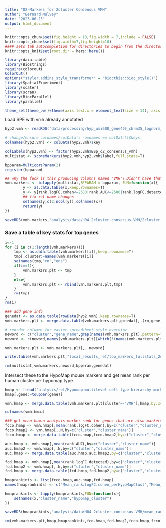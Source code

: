 ```yaml
---
title: "02-Markers for 2cluster Consensus VMH"
author: "Bernard Mulvey"
date: "2023-06-15"
output: html_document
---
```


```r
knitr::opts_chunk$set(fig.height = 10,fig.width = 7,include = FALSE)
knitr::opts_chunk$set(fig.width=7,fig.height=10)
#### sets tab autocompletion for directories to begin from the directory containing the .Rproj session, instead of the script's directory if different
knitr::opts_knit$set(root.dir = here::here())

library(data.table)
library(Biostrings)
require(colorout)
ColorOut()
options("styler.addins_style_transformer" = "biocthis::bioc_style()")
library(SpatialExperiment)
library(scater)
library(scran)
library(BiocParallel)
library(parallel)

theme_set(theme_bw()+theme(axis.text.x = element_text(size = 14), axis.title.x = element_text(size = 16), axis.text.y = element_text(size = 14), axis.title.y = element_text(size =16), plot.title = element_text(size = 20,hjust=0.5), strip.text = element_text(size=18), legend.text = element_text(size=10), legend.title = element_text(size=11,hjust=0.5)))
```


Load SPE with vmh already annotated
```r
hyp2.vmh <- readRDS("data/processing/hyp_umi600_gene450_chrm35_lognorm_061323_HarmonyBSpc-q2VMH_rowname-key.RDS") 

# change/ensure colnames/colData's rownames == colData()$keys
colnames(hyp2.vmh) <- colData(hyp2.vmh)$key
```

```r
colLabels(hyp2.vmh) <- factor(hyp2.vmh$BSp_q2_consensus_vmh)
multistat <- scoreMarkers(hyp2.vmh,hyp2.vmh$label,full.stats=T)

bpparam=MulticoreParam(2)
register(bpparam)

## why the fuck is this producing columns named "VMH"? Didn't have that problem before. happens without d.t., without parallelizing, etc. maybe an issue in DataFrame? fixed fored now with setnames in the following apply:
vmh.markers <- bplapply(multistat,BPPARAM = bpparam, FUN=function(x){
        y <- as.data.table(x,keep.rownames=T)
        y <- y[rank.logFC.cohen<=2500|rank.AUC<=2500|rank.logFC.detected<=2500]
        ## fix col name changes
        setnames(y,c(2:ncol(y)),colnames(x)) 
        return(y)
})

saveRDS(vmh.markers,"analysis/data/H04-2cluster-consensus-VMH/2cluster-consensusVMH_scoremarkers_out.RDS")
```


### Save a table of key stats for top genes
```r
i<-1
for (i in c(1:length(vmh.markers))){
    tmp <- as.data.table(vmh.markers[[i]],keep.rownames=T)
    tmp[,cluster:=names(vmh.markers)[i]]
    setnames(tmp,"rn","ens")
    if(i==1){
        vmh.markers.plt <- tmp
    }
    else{
        vmh.markers.plt <- rbind(vmh.markers.plt,tmp)
    }
    rm(tmp)
}
rm(i)

### add gene info
genedat <- as.data.table(rowData(hyp2.vmh),keep.rownames=T)
vmh.markers.plt <- merge.data.table(vmh.markers.plt,genedat[,.(rn,gene_name)],by.x="ens",by.y="rn")

# reorder columns for easier spreadsheet-style overview
neword <- c("cluster","gene_name",grep(names(vmh.markers.plt),pattern="rank",value=T),grep(names(vmh.markers.plt),pattern="self",value=T),grep(names(vmh.markers.plt),pattern="other",value=T))
neword <- c(neword,names(vmh.markers.plt)[which(!(names(vmh.markers.plt) %in% neword))])

vmh.markers.plt <- vmh.markers.plt[,..neword]

write.table(vmh.markers.plt,"local_results_ref/top_markers_fullstats_2clustvmh.txt",sep='\t',quote=F,row.names=F,col.names=T)

rm(multistat,vmh.markers,neword,bpparam,genedat)
```

Intersect these to the HypoMap mouse markers and get mean rank per human cluster per hypomap type
```r
hmap <- fread("analysis/ref/Hypomap multilevel cell type hierarchy marker genes Steuernagel 22 nat metab.txt")
hmap[,gene:=toupper(gene)]

vmh.hmap <- merge.data.table(vmh.markers.plt[cluster=="VMH"],hmap,by.x="gene_name",by.y="gene")

colnames(vmh.hmap)

### get mean human analysis marker rank for genes that are also markers of any one cluster in hypomap (lower --> stronger match). also get number of markers intersecting for each
fcco.hmap <- vmh.hmap[,mean(rank.logFC.cohen),by=c("cluster","cluster_name")]
fcco.hmap2 <- vmh.hmap[,.N,by=c("cluster","cluster_name")]
fcco.hmap <- merge.data.table(fcco.hmap,fcco.hmap2,by=c("cluster","cluster_name"))

auc.hmap <- vmh.hmap[,mean(rank.AUC),by=c("cluster","cluster_name")]
auc.hmap2 <- vmh.hmap[,.N,by=c("cluster","cluster_name")]
auc.hmap <- merge.data.table(auc.hmap,auc.hmap2,by=c("cluster","cluster_name"))

fcd.hmap <- vmh.hmap[,mean(rank.logFC.detected),by=c("cluster","cluster_name")]
fcd.hmap2 <- vmh.hmap[,.N,by=c("cluster","cluster_name")]
fcd.hmap <- merge.data.table(fcd.hmap,fcd.hmap2,by=c("cluster","cluster_name"))

hmaprankints <- list(fcco.hmap,auc.hmap,fcd.hmap)
names(hmaprankints) <- c("Mean_rank.logFC.cohen_perHypoMapClust","Mean_rank.logFC.cohen_perHypoMapClust")

hmaprankints <- lapply(hmaprankints,FUN=function(x){
    setnames(x,"cluster_name","hypomap_cluster")
})

saveRDS(hmaprankints,"analysis/data/H04-2cluster-consensus-VMH/mean_ranks_FCcohen-FCdetec-AUC_perVMH2clust-markers_perHypomap-markers.RDS")

rm(vmh.markers.plt,hmap,hmaprankints,fcd.hmap,fcd.hmap2,fcco.hmap,fcco.hmap2,auc.hmap,auc.hmap2)
```
